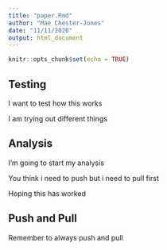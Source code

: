 ```yaml
---
title: "paper.Rmd"
author: "Mae Chester-Jones"
date: "11/11/2020"
output: html_document
---
```


```r
knitr::opts_chunk$set(echo = TRUE)
```

## Testing

I want to test how this works

I am trying out different things 

## Analysis

I'm going to start my analysis 


You think i need to push but i need to pull first 

Hoping this has worked

## Push and Pull 

Remember to always push and pull 


